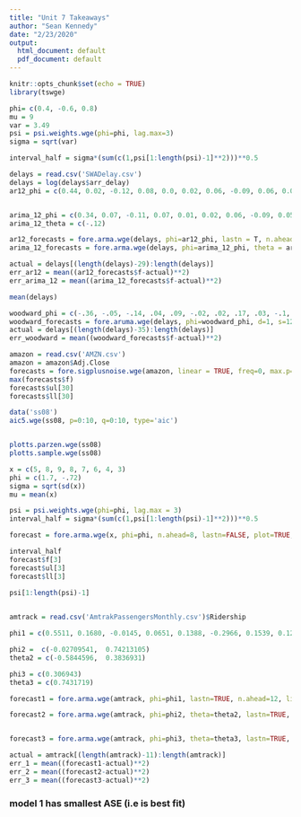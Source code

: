 ```yaml
---
title: "Unit 7 Takeaways"
author: "Sean Kennedy"
date: "2/23/2020"
output:
  html_document: default
  pdf_document: default
---
```


```r
knitr::opts_chunk$set(echo = TRUE)
library(tswge)
```

```r

phi= c(0.4, -0.6, 0.8)
mu = 9
var = 3.49
psi = psi.weights.wge(phi=phi, lag.max=3)
sigma = sqrt(var)

interval_half = sigma*(sum(c(1,psi[1:length(psi)-1]**2)))**0.5

```

```r

delays = read.csv('SWADelay.csv')
delays = log(delays$arr_delay)
ar12_phi = c(0.44, 0.02, -0.12, 0.08, 0.0, 0.02, 0.06, -0.09, 0.06, 0.07, 0.02, 0.37)


arima_12_phi = c(0.34, 0.07, -0.11, 0.07, 0.01, 0.02, 0.06, -0.09, 0.05, 0.07, 0.02, 0.39)
arima_12_theta = c(-.12)

ar12_forecasts = fore.arma.wge(delays, phi=ar12_phi, lastn = T, n.ahead = 30)
arima_12_forecasts = fore.arma.wge(delays, phi=arima_12_phi, theta = arima_12_theta, lastn = T, n.ahead = 30)

actual = delays[(length(delays)-29):length(delays)]
err_ar12 = mean((ar12_forecasts$f-actual)**2)
err_arima_12 = mean((arima_12_forecasts$f-actual)**2)

mean(delays)
```

```r
woodward_phi = c(-.36, -.05, -.14, .04, .09, -.02, .02, .17, .03, -.1, -.38)
woodward_forecasts = fore.aruma.wge(delays, phi=woodward_phi, d=1, s=12, lastn = T, n.ahead = 36)
actual = delays[(length(delays)-35):length(delays)]
err_woodward = mean((woodward_forecasts$f-actual)**2)
```


```r
amazon = read.csv('AMZN.csv')
amazon = amazon$Adj.Close
forecasts = fore.sigplusnoise.wge(amazon, linear = TRUE, freq=0, max.p=5, n.ahead = 30, lastn=FALSE, limits=TRUE)
max(forecasts$f)
forecasts$ul[30]
forecasts$ll[30]
```



```r
data('ss08')
aic5.wge(ss08, p=0:10, q=0:10, type='aic')


plotts.parzen.wge(ss08)
plotts.sample.wge(ss08)


```

```r
x = c(5, 8, 9, 8, 7, 6, 4, 3)
phi = c(1.7, -.72)
sigma = sqrt(sd(x))
mu = mean(x)

psi = psi.weights.wge(phi=phi, lag.max = 3)
interval_half = sigma*(sum(c(1,psi[1:length(psi)-1]**2)))**0.5

forecast = fore.arma.wge(x, phi=phi, n.ahead=8, lastn=FALSE, plot=TRUE, limits=TRUE)

interval_half
forecast$f[3]
forecast$ul[3]
forecast$ll[3]
```

```r
psi[1:length(psi)-1]
    
```

```r
amtrack = read.csv('AmtrakPassengersMonthly.csv')$Ridership

phi1 = c(0.5511, 0.1680, -0.0145, 0.0651, 0.1388, -0.2966, 0.1539, 0.1270, -0.1815, 0.0364, 0.1456, 0.6287, -0.3832, -0.0199, -0.1679) 

phi2 =  c(-0.02709541,  0.74213105)
theta2 = c(-0.5844596,  0.3836931)

phi3 = c(0.306943)
theta3 = c(0.7431719)

forecast1 = fore.arma.wge(amtrack, phi=phi1, lastn=TRUE, n.ahead=12, limits=TRUE, plot=TRUE)$f

forecast2 = fore.arma.wge(amtrack, phi=phi2, theta=theta2, lastn=TRUE, n.ahead=12, limits=TRUE, plot=TRUE)$f


forecast3 = fore.arma.wge(amtrack, phi=phi3, theta=theta3, lastn=TRUE, n.ahead=12, limits=TRUE, plot=TRUE)$f

actual = amtrack[(length(amtrack)-11):length(amtrack)]
err_1 = mean((forecast1-actual)**2)
err_2 = mean((forecast2-actual)**2)
err_3 = mean((forecast3-actual)**2)


```

### model 1 has smallest ASE (i.e is best fit)